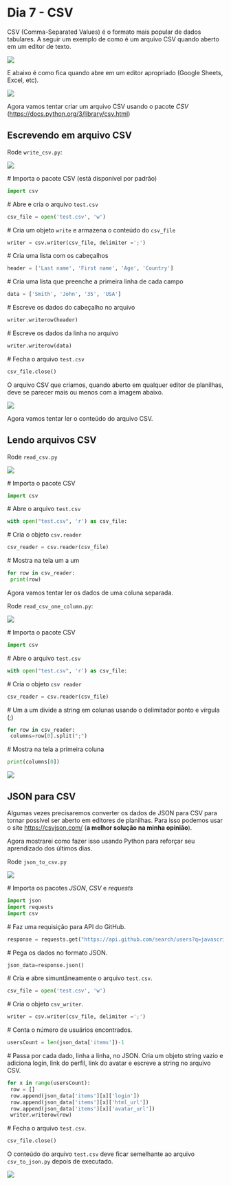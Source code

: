 # Dia 7 - CSV

CSV (Comma-Separated Values) &#233; o formato mais popular de dados tabulares. A seguir um exemplo de como &#233; um arquivo CSV quando aberto em um editor de texto.

![](img/ppo_32.png){fig-align="center"}



E abaixo &#233; como fica quando abre em um editor apropriado (Google Sheets, Excel, etc).


![](img/ppo_33.png){fig-align="center"}


Agora vamos tentar criar um arquivo CSV usando o pacote *CSV* (<https://docs.python.org/3/library/csv.html>)


## Escrevendo em arquivo CSV

Rode `write_csv.py`:


![](img/ppo_34.png){fig-align="center"}

\#\ Importa o pacote CSV (est&#225; dispon&#237;vel por padr&#227;o)

```python
import csv
```

\#\ Abre e cria o arquivo `test.csv` 

```python
csv_file = open('test.csv', 'w')
```

\#\ Cria um objeto `write` e armazena o conte&#250;do do `csv_file`

```python
writer = csv.writer(csv_file, delimiter =';')
```

\#\ Cria uma lista com os cabe&#231;alhos

```python
header = ['Last name', 'First name', 'Age', 'Country']
```

\#\ Cria uma lista que preenche a primeira linha de cada campo

```python
data = ['Smith', 'John', '35', 'USA']
```

\#\ Escreve os dados do cabe&#231;alho no arquivo 

```python
writer.writerow(header)
```

\#\ Escreve os dados da linha no arquivo 

```python
writer.writerow(data)
```

\#\ Fecha o arquivo `test.csv`

```python
csv_file.close()
```

O arquivo CSV que criamos, quando aberto em qualquer editor de planilhas, deve se parecer mais ou menos com a imagem abaixo.



![](img/ppo_35.png){fig-align="center"}


Agora vamos tentar ler o conte&#250;do do arquivo CSV.

## Lendo arquivos CSV

Rode `read_csv.py`


![](img/ppo_36.png){fig-align="center"}

\#\ Importa o pacote CSV

```python
import csv
```

\#\ Abre o arquivo `test.csv`

```python
with open("test.csv", 'r') as csv_file:
```

\#\ Cria o objeto `csv.reader`

```python
csv_reader = csv.reader(csv_file)
```

\#\ Mostra na tela um a um

```python
for row in csv_reader:
 print(row)
```

Agora vamos tentar ler os dados de uma coluna separada.

Rode `read_csv_one_column.py`:


![](img/ppo_37.png){fig-align="center"}


\#\ Importa o pacote CSV

```python
import csv
```

\#\ Abre o arquivo `test.csv`

```python
with open("test.csv", 'r') as csv_file:
```

\#\ Cria o objeto `csv reader`

```python
csv_reader = csv.reader(csv_file)
```

\#\ Um a um divide a string em colunas usando o delimitador ponto e v&#237;rgula (;)

```python
for row in csv_reader:
 columns=row[0].split(";")
```

\#\ Mostra na tela a primeira coluna

```python
print(columns[0])
```

![](img/ppo_38.png){fig-align="center"}


## JSON para CSV

Algumas vezes precisaremos converter os dados de JSON para CSV para tornar poss&#237;vel ser aberto em editores de planilhas. Para isso podemos usar o site <https://csvjson.com/> (**a melhor solu&#231;&#227;o na minha opini&#227;o**).

Agora mostrarei como fazer isso usando Python para refor&#231;ar seu aprendizado dos &#250;ltimos dias.


Rode `json_to_csv.py`

![](img/ppo_39.png){fig-align="center"}




\#\ Importa os pacotes *JSON*, *CSV* e *requests*

```python
import json
import requests
import csv
```

\#\ Faz uma requisi&#231;&#227;o para API do GitHub.

```python
response = requests.get("https://api.github.com/search/users?q=javascript")
```

\#\ Pega os dados no formato JSON.

```python
json_data=response.json()
```

\#\ Cria e abre simunt&#226;neamente o arquivo `test.csv`.

```python
csv_file = open('test.csv', 'w')
```

\#\ Cria o objeto `csv_writer`.

```python
writer = csv.writer(csv_file, delimiter =';')
```

\#\ Conta o n&#250;mero de usu&#225;rios encontrados.

```python
usersCount = len(json_data['items'])-1
```

\#\ Passa por cada dado, linha a linha, no JSON. Cria um objeto string vazio e adiciona login, link do perfil, link do avatar e escreve a string no arquivo CSV.

```python
for x in range(usersCount):
 row = []
 row.append(json_data['items'][x]['login'])
 row.append(json_data['items'][x]['html_url'])
 row.append(json_data['items'][x]['avatar_url'])
 writer.writerow(row)
```

\#\ Fecha o arquivo `test.csv`.

```python
csv_file.close()
```

O conte&#250;do do arquivo `test.csv` deve ficar semelhante ao arquivo `csv_to_json.py` depois de executado.


![](img/ppo_40.png){fig-align="center"}

